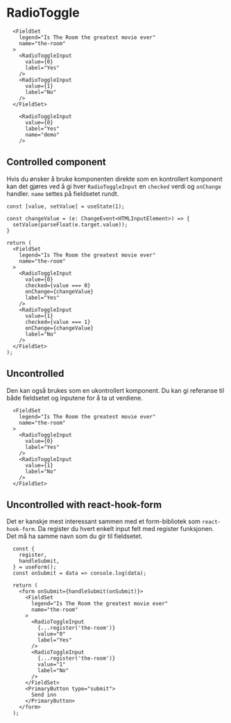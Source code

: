 
# RadioToggle

<Example />

```tsx live=true
  <FieldSet
    legend="Is The Room the greatest movie ever"
    name="the-room"
  >
    <RadioToggleInput
      value={0}
      label="Yes"
    />
    <RadioToggleInput
      value={1}
      label="No"
    />
  </FieldSet>
```

```tsx live=true
    <RadioToggleInput
      value={0}
      label="Yes"
      name="demo"
    />
```

## Controlled component

Hvis du ønsker å bruke komponenten direkte som en kontrollert komponent kan det gjøres 
ved å gi hver `RadioToggleInput` en `checked` verdi og `onChange` handler.
`name` settes på fieldsetet rundt.

```tsx
const [value, setValue] = useState(1);

const changeValue = (e: ChangeEvent<HTMLInputElement>) => {
  setValue(parseFloat(e.target.value));
}

return (
  <FieldSet
    legend="Is The Room the greatest movie ever"
    name="the-room"
  >
    <RadioToggleInput
      value={0}
      checked={value === 0}
      onChange={changeValue}
      label="Yes"
    />
    <RadioToggleInput
      value={1}
      checked={value === 1}
      onChange={changeValue}
      label="No"
    />
  </FieldSet>
);
```

## Uncontrolled

Den kan også brukes som en ukontrollert komponent. Du kan gi referanse til både fieldsetet og inputene for
å ta ut verdiene.

```tsx
  <FieldSet
    legend="Is The Room the greatest movie ever"
    name="the-room"
  >
    <RadioToggleInput
      value={0}
      label="Yes"
    />
    <RadioToggleInput
      value={1}
      label="No"
    />
  </FieldSet>
```

## Uncontrolled with react-hook-form

Det er kanskje mest interessant sammen med et form-bibliotek som  `react-hook-form`.
Da register du hvert enkelt input felt med register funksjonen. Det må ha samme navn som du gir til fieldsetet.

```tsx
  const {
    register,
    handleSubmit,
  } = useForm();
  const onSubmit = data => console.log(data);
  
  return (
    <form onSubmit={handleSubmit(onSubmit)}>
      <FieldSet
        legend="Is The Room the greatest movie ever"
        name="the-room"
      >
        <RadioToggleInput
          {...register('the-room')}
          value="0"
          label="Yes"
        />
        <RadioToggleInput
          {...register('the-room')}
          value="1"
          label="No"
        />
      </FieldSet>
      <PrimaryButton type="submit">
        Send inn
      </PrimaryButton>
    </form>
  );
```